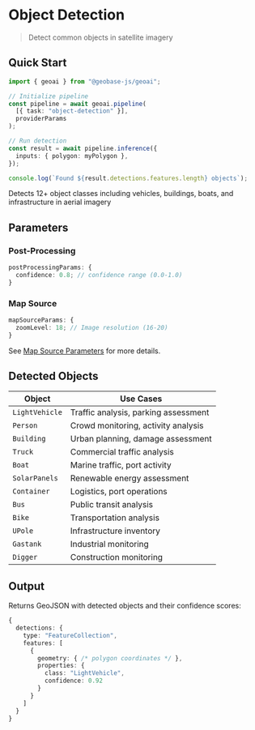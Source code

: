 
# Object Detection

> Detect common objects in satellite imagery

<VideoEmbed
  src="https://geobase-docs.s3.amazonaws.com/geobase-ai-assets/object-detection.mp4"
  title="Object Detection Demo"
/>

## Quick Start

```typescript
import { geoai } from "@geobase-js/geoai";

// Initialize pipeline
const pipeline = await geoai.pipeline(
  [{ task: "object-detection" }],
  providerParams
);

// Run detection
const result = await pipeline.inference({
  inputs: { polygon: myPolygon },
});

console.log(`Found ${result.detections.features.length} objects`);
```

<Callout type="info" emoji="🎯">
  Detects 12+ object classes including vehicles, buildings, boats, and
  infrastructure in aerial imagery
</Callout>

## Parameters

### Post-Processing

```typescript
postProcessingParams: {
  confidence: 0.8; // confidence range (0.0-1.0)
}
```

### Map Source

```typescript
mapSourceParams: {
  zoomLevel: 18; // Image resolution (16-20)
}
```

See [Map Source Parameters](http://localhost:3000/geoaijs/concepts/InferenceParams#map-source-parameters) for more details.

## Detected Objects

| Object         | Use Cases                            |
| -------------- | ------------------------------------ |
| `LightVehicle` | Traffic analysis, parking assessment |
| `Person`       | Crowd monitoring, activity analysis  |
| `Building`     | Urban planning, damage assessment    |
| `Truck`        | Commercial traffic analysis          |
| `Boat`         | Marine traffic, port activity        |
| `SolarPanels`  | Renewable energy assessment          |
| `Container`    | Logistics, port operations           |
| `Bus`          | Public transit analysis              |
| `Bike`         | Transportation analysis              |
| `UPole`        | Infrastructure inventory             |
| `Gastank`      | Industrial monitoring                |
| `Digger`       | Construction monitoring              |

## Output

Returns GeoJSON with detected objects and their confidence scores:

```typescript
{
  detections: {
    type: "FeatureCollection",
    features: [
      {
        geometry: { /* polygon coordinates */ },
        properties: {
          class: "LightVehicle",
          confidence: 0.92
        }
      }
    ]
  }
}
```
